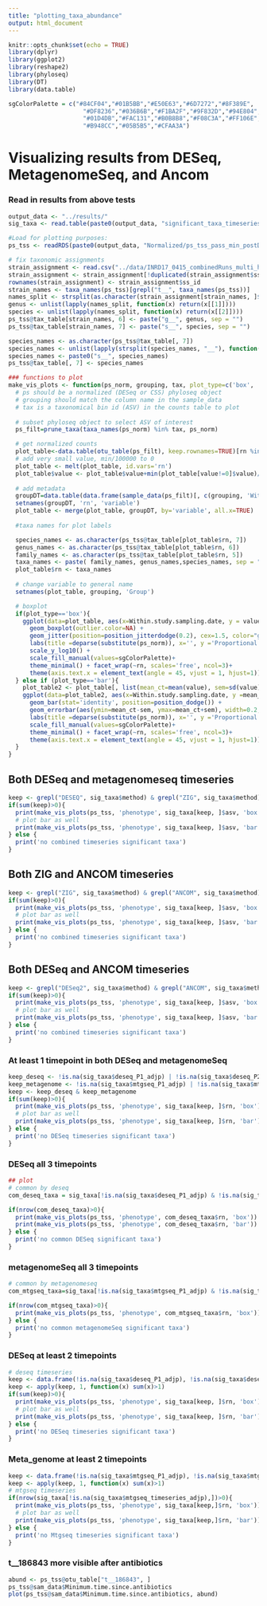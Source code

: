 ```yaml
---
title: "plotting_taxa_abundance"
output: html_document
---
```


```r
knitr::opts_chunk$set(echo = TRUE)
library(dplyr)
library(ggplot2)
library(reshape2)
library(phyloseq)
library(DT)
library(data.table)

sgColorPalette = c("#84CF04","#01B5BB","#E50E63","#6D7272","#8F389E",
                     "#DF8236","#036B6B","#F1BA2F","#9F832D","#94E804",
                     "#01D4DB","#FAC131","#B0B8B8","#F08C3A","#FF106E",
                     "#B948CC","#05B5B5","#CFAA3A")
```

# Visualizing results from DESeq, MetagenomeSeq, and Ancom
### Read in results from above tests
```r
output_data <- "../results/"
sig_taxa <- read.table(paste0(output_data, "significant_taxa_timeseries.tsv"), sep = "\t", header = T)

#Load for plotting purposes:
ps_tss <- readRDS(paste0(output_data, "Normalized/ps_tss_pass_min_postDD_min0.03.rds"))

# fix taxonomic assignments
strain_assignment <- read.csv("../data/INRD17_0415_combinedRuns_multi_hits.csv")
strain_assignment <- strain_assignment[!duplicated(strain_assignment$ss_id), ]
rownames(strain_assignment) <- strain_assignment$ss_id
strain_names <- taxa_names(ps_tss)[grepl("t__", taxa_names(ps_tss))]
names_split <- strsplit(as.character(strain_assignment[strain_names, ]$display_name), split = ".", fixed = T)
genus <- unlist(lapply(names_split, function(x) return(x[[1]])))
species <- unlist(lapply(names_split, function(x) return(x[[2]])))
ps_tss@tax_table[strain_names, 6] <- paste("g__", genus, sep = "")
ps_tss@tax_table[strain_names, 7] <- paste("s__", species, sep = "")

species_names <- as.character(ps_tss@tax_table[, 7])
species_names <- unlist(lapply(strsplit(species_names, "__"), function(x) return(x[length(x)])))
species_names <- paste0("s__", species_names)
ps_tss@tax_table[, 7] <- species_names
```


```r
### functions to plot
make_vis_plots <- function(ps_norm, grouping, tax, plot_type=c('box', 'bar')){
  # ps should be a normalized (DESeq or CSS) phyloseq object
  # grouping should match the column name in the sample_data
  # tax is a taxonomical bin id (ASV) in the counts table to plot
  
  # subset phyloseq object to select ASV of interest
  ps_filt=prune_taxa(taxa_names(ps_norm) %in% tax, ps_norm)

  # get normalized counts
  plot_table<-data.table(otu_table(ps_filt), keep.rownames=TRUE)[rn %in% tax]
  # add very small value, min/100000 to 0
  plot_table <- melt(plot_table, id.vars='rn')
  plot_table$value <- plot_table$value+min(plot_table[value!=0]$value)/100000
  
  # add metadata
  groupDT=data.table(data.frame(sample_data(ps_filt)[, c(grouping, 'Within.study.sampling.date')]), keep.rownames=TRUE)
  setnames(groupDT, 'rn', 'variable')
  plot_table <- merge(plot_table, groupDT, by='variable', all.x=TRUE)
  
  #taxa names for plot labels

  species_names <- as.character(ps_tss@tax_table[plot_table$rn, 7])
  genus_names <- as.character(ps_tss@tax_table[plot_table$rn, 6])
  family_names <- as.character(ps_tss@tax_table[plot_table$rn, 5])
  taxa_names <- paste( family_names, genus_names,species_names, sep = "\n")
  plot_table$rn <- taxa_names
  
  # change variable to general name
  setnames(plot_table, grouping, 'Group')

  # boxplot
  if(plot_type=='box'){
    ggplot(data=plot_table, aes(x=Within.study.sampling.date, y = value, fill=Group)) + 
      geom_boxplot(outlier.color=NA) +
      geom_jitter(position=position_jitterdodge(0.2), cex=1.5, color="gray44") + 
      labs(title =deparse(substitute(ps_norm)), x='', y ='Proportional counts, log scale') + 
      scale_y_log10() + 
      scale_fill_manual(values=sgColorPalette)+
      theme_minimal() + facet_wrap(~rn, scales='free', ncol=3)+
      theme(axis.text.x = element_text(angle = 45, vjust = 1, hjust=1))
  } else if (plot_type=='bar'){
    plot_table2 <- plot_table[, list(mean_ct=mean(value), sem=sd(value)/sqrt(.N)), by=c('Group', 'Within.study.sampling.date', 'rn')]
    ggplot(data=plot_table2, aes(x=Within.study.sampling.date, y =mean_ct, fill=Group)) + 
      geom_bar(stat='identity', position=position_dodge()) +
      geom_errorbar(aes(ymin=mean_ct-sem, ymax=mean_ct+sem), width=0.2, position=position_dodge(0.9))+ 
      labs(title =deparse(substitute(ps_norm)), x='', y ='Proportional counts, 0 to 1 scale') +
      scale_fill_manual(values=sgColorPalette)+
      theme_minimal() + facet_wrap(~rn, scales='free', ncol=3)+
      theme(axis.text.x = element_text(angle = 45, vjust = 1, hjust=1))
  }
}


```

## Both DESeq and metagenomeseq timeseries
```r
keep <- grepl("DESEQ", sig_taxa$method) & grepl("ZIG", sig_taxa$method)
if(sum(keep)>0){
  print(make_vis_plots(ps_tss, 'phenotype', sig_taxa[keep, ]$asv, 'box'))
  # plot bar as well
  print(make_vis_plots(ps_tss, 'phenotype', sig_taxa[keep, ]$asv, 'bar'))
} else {
  print('no combined timeseries significant taxa')
}
```

## Both ZIG and ANCOM timeseries
```r
keep <- grepl("ZIG", sig_taxa$method) & grepl("ANCOM", sig_taxa$method)
if(sum(keep)>0){
  print(make_vis_plots(ps_tss, 'phenotype', sig_taxa[keep, ]$asv, 'box'))
  # plot bar as well
  print(make_vis_plots(ps_tss, 'phenotype', sig_taxa[keep, ]$asv, 'bar'))
} else {
  print('no combined timeseries significant taxa')
}
```

## Both DESeq and ANCOM timeseries
```r
keep <- grepl("DESeq2", sig_taxa$method) & grepl("ANCOM", sig_taxa$method)
if(sum(keep)>0){
  print(make_vis_plots(ps_tss, 'phenotype', sig_taxa[keep, ]$asv, 'box'))
  # plot bar as well
  print(make_vis_plots(ps_tss, 'phenotype', sig_taxa[keep, ]$asv, 'bar'))
} else {
  print('no combined timeseries significant taxa')
}
```


### At least 1 timepoint in both DESeq and metagenomeSeq
```r
keep_deseq <- !is.na(sig_taxa$deseq_P1_adjp) | !is.na(sig_taxa$deseq_P2_adjp) | !is.na(sig_taxa$deseq_P3_adjp)
keep_metagenome <- !is.na(sig_taxa$mtgseq_P1_adjp) | !is.na(sig_taxa$mtgseq_P2_adjp) | !is.na(sig_taxa$mtgseq_P3_adjp)
keep <- keep_deseq & keep_metagenome
if(sum(keep)>0){
  print(make_vis_plots(ps_tss, 'phenotype', sig_taxa[keep, ]$rn, 'box'))
  # plot bar as well
  print(make_vis_plots(ps_tss, 'phenotype', sig_taxa[keep, ]$rn, 'bar'))
} else {
  print('no DESeq timeseries significant taxa')
}
```


### DESeq all 3 timepoints
```r
## plot
# common by deseq
com_deseq_taxa = sig_taxa[!is.na(sig_taxa$deseq_P1_adjp) & !is.na(sig_taxa$deseq_P2_adjp) & !is.na(sig_taxa$deseq_P3_adjp), ]

if(nrow(com_deseq_taxa)>0){
  print(make_vis_plots(ps_tss, 'phenotype', com_deseq_taxa$rn, 'box'))
  print(make_vis_plots(ps_tss, 'phenotype', com_deseq_taxa$rn, 'bar'))
} else {
  print('no common DESeq significant taxa')
}
```

### metagenomeSeq all 3 timepoints
```r
# common by metagenomeseq
com_mtgseq_taxa=sig_taxa[!is.na(sig_taxa$mtgseq_P1_adjp) & !is.na(sig_taxa$mtgseq_P2_adjp) & !is.na(sig_taxa$mtgseq_P3_adjp), ]

if(nrow(com_mtgseq_taxa)>0){
  print(make_vis_plots(ps_tss, 'phenotype', com_mtgseq_taxa$rn, 'box'))
} else {
  print('no common metagenomeSeq significant taxa')
}
```


### DESeq at least 2 timepoints
```r
# deseq timeseries
keep <- data.frame(!is.na(sig_taxa$deseq_P1_adjp), !is.na(sig_taxa$deseq_P2_adjp), !is.na(sig_taxa$deseq_P3_adjp))
keep <- apply(keep, 1, function(x) sum(x)>1)
if(sum(keep)>0){
  print(make_vis_plots(ps_tss, 'phenotype', sig_taxa[keep, ]$rn, 'box'))
  # plot bar as well
  print(make_vis_plots(ps_tss, 'phenotype', sig_taxa[keep, ]$rn, 'bar'))
} else {
  print('no DESeq timeseries significant taxa')
}
```



### Meta_genome at least 2 timepoints
```r
keep <- data.frame(!is.na(sig_taxa$mtgseq_P1_adjp), !is.na(sig_taxa$mtgseq_P2_adjp), !is.na(sig_taxa$mtgseq_P3_adjp))
keep <- apply(keep, 1, function(x) sum(x)>1)
# mtgseq timeseries
if(nrow(sig_taxa[!is.na(sig_taxa$mtgseq_timeseries_adjp),])>0){
  print(make_vis_plots(ps_tss, 'phenotype', sig_taxa[keep,]$rn, 'box'))
  # plot bar as well
  print(make_vis_plots(ps_tss, 'phenotype', sig_taxa[keep,]$rn, 'bar'))
} else {
  print('no Mtgseq timeseries significant taxa')
}

```


### t__186843 more visible after antibiotics
```r
abund <- ps_tss@otu_table["t__186843", ]
ps_tss@sam_data$Minimum.time.since.antibiotics
plot(ps_tss@sam_data$Minimum.time.since.antibiotics, abund)
```

